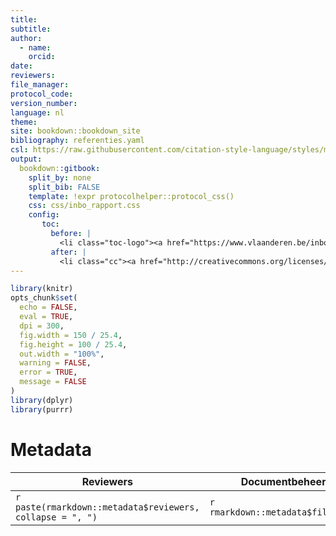 ```yaml
---
title:
subtitle:
author: 
  - name:
    orcid:
date:
reviewers:
file_manager:
protocol_code:
version_number:
language: nl
theme:
site: bookdown::bookdown_site
bibliography: referenties.yaml
csl: https://raw.githubusercontent.com/citation-style-language/styles/master/research-institute-for-nature-and-forest.csl
output: 
  bookdown::gitbook:
    split_by: none
    split_bib: FALSE
    template: !expr protocolhelper::protocol_css()
    css: css/inbo_rapport.css
    config:
       toc:
         before: |
           <li class="toc-logo"><a href="https://www.vlaanderen.be/inbo/home/"><img src="css/img/inbo-nl.jpg"></a></li>
         after: |
           <li class="cc"><a href="http://creativecommons.org/licenses/by/4.0/"><img src="css/img/cc-by.png"></a></li>
---
```



<!--
Instructies bij opmaak van het protocol:

Hieronder vind je de verschillende onderdelen van een protocol.
In de bijhorende losse Rmd bestanden vind je een beschrijving wat er bij elk onderdeel vermeld moet worden.
Het is in die bestanden dat je moet editeren.
Niet alle onderdelen zijn altijd van toepassing.
Laat in die gevallen de titelhoofdingen staan en vermeld expliciet “niet van toepassing”.
-->


```r
library(knitr)
opts_chunk$set(
  echo = FALSE,
  eval = TRUE,
  dpi = 300,
  fig.width = 150 / 25.4,
  fig.height = 100 / 25.4,
  out.width = "100%",
  warning = FALSE,
  error = TRUE,
  message = FALSE
)
library(dplyr)
library(purrr)
```

# Metadata {-}

| Reviewers | Documentbeheerder | Protocol code | Versienummer | Taal | Thema |
| --------- | ----------------- | ------------- | ------------ | ---- | ----- |
| `r paste(rmarkdown::metadata$reviewers, collapse = ", ")` | `r rmarkdown::metadata$file_manager` | `r rmarkdown::metadata$protocol_code` | `r rmarkdown::metadata$version_number` | `r rmarkdown::metadata$language` | `r rmarkdown::metadata$theme` |

